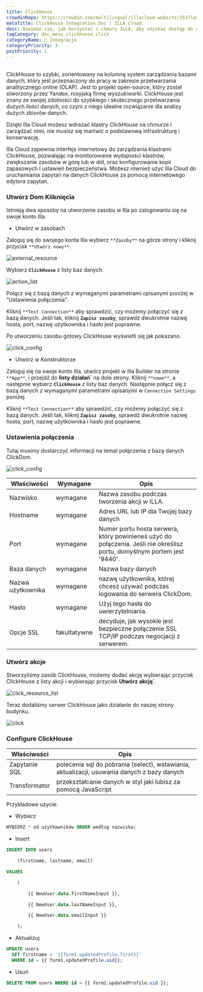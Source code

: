 ```yaml
---
title: ClickHouse
crowdinRepo: https://crowdin.com/multilingual/illacloud-website/353?languages=pl&filter=basic&value=0
metaTitle: ClickHouse Integration Doc | ILLA Cloud
desc: Dowiedz się, jak korzystać z chmury ILLA, aby uzyskać dostęp do danych ClickHouse i pracować z nimi. Zbuduj aplikacje, wizualizuj dane i zautomatyzuj workflowy z chmurą ILLA.
tagCategory: doc_menu_clickhouse_click
categoryName: 🔨 Integracje
categoryPriority: 3
postPriority: 1
---
```


## <h2 hidden>Co to jest ClickHouse?</h2>

ClickHouse to szybki, zorientowany na kolumnę system zarządzania bazami danych, który jest przeznaczony do pracy w zakresie przetwarzania analitycznego online (OLAP). Jest to projekt open-source, który został stworzony przez Yandex, rosyjską firmę wyszukiwarki. ClickHouse jest znany ze swojej zdolności do szybkiego i skutecznego przetwarzania dużych ilości danych, co czyni z niego idealne rozwiązanie dla analizy dużych zbiorów danych.

Dzięki Illa Cloud możesz wdrażać klastry ClickHouse na chmurze i zarządzać nimi, nie musisz się martwić o podstawową infrastrukturę i konserwację.

Illa Cloud zapewnia interfejs internetowy do zarządzania klastrami ClickHouse, pozwalając na monitorowanie wydajności klastrów, zwiększanie zasobów w górę lub w dół, oraz konfigurowanie kopii zapasowych i ustawień bezpieczeństwa. Możesz również użyć Illa Cloud do uruchamiania zapytań na danych ClickHouse za pomocą internetowego edytora zapytań.

### Utwórz Dom Kliknięcia

Istnieją dwa sposoby na utworzenie zasobu w Illa po zalogowaniu się na swoje konto Illa.

-   Utwórz w zasobach

Zaloguj się do swojego konta Illa wybierz `**Zasoby**` na górze strony i kliknij przycisk `**Utwórz nowy**`.

![external_resource](https://cdn.illacloud.com/official-website/img/docs/external_resource.png)

Wybierz **`ClickHouse`** z listy baz danych.

![action_list](https://cdn.illacloud.com/official-website/img/docs/action_list.png)

Połącz się z bazą danych z wymaganymi parametrami opisanymi poniżej w "Ustawienia połączenia".

Kliknij `**Test Connection**` aby sprawdzić, czy możemy połączyć się z bazą danych. Jeśli tak, kliknij **`Zapisz zasoby`**, sprawdź dwukrotnie nazwę hosta, port, nazwę użytkownika i hasło jest poprawne.

Po utworzeniu zasobu gotowy ClickHouse wyświetli się jak pokazano.

![click_config](https://cdn.illacloud.com/official-website/img/docs/click_config.png)

-   Utwórz w Konstruktorze

Zaloguj się na swoje konto Illa, utwórz projekt w Illa Builder na stronie `**App**`, i przejdź do **listy działań\`** na dole strony. Kliknij `**nowe**`, a następnie wybierz **`ClickHouse`** z listy baz danych. Następnie połącz się z bazą danych z wymaganymi parametrami opisanymi w `Connection Settings` poniżej.

Kliknij `**Test Connection**` aby sprawdzić, czy możemy połączyć się z bazą danych. Jeśli tak, kliknij **`Zapisz zasoby`**, sprawdź dwukrotnie nazwę hosta, port, nazwę użytkownika i hasło jest poprawne.

### Ustawienia połączenia

Tutaj musimy dostarczyć informacji na temat połączenia z bazą danych ClickDom.

![click_config](https://cdn.illacloud.com/official-website/img/docs/click_config.png)

| Właściwości          | Wymagane     | Opis                                                                                                                       |
| -------------------- | ------------ | -------------------------------------------------------------------------------------------------------------------------- |
| Nazwisko             | wymagane     | Nazwa zasobu podczas tworzenia akcji w ILLA.                                                                               |
| Hostname             | wymagane     | Adres URL lub IP dla Twojej bazy danych                                                                                    |
| Port                 | wymagane     | Numer portu hosta serwera, który powinieneś użyć do połączenia. Jeśli nie określisz portu, domyślnym portem jest '9440'.   |
| Baza danych          | wymagane     | Nazwa bazy danych                                                                                                          |
| Nazwa użytkownika    | wymagane     | nazwę użytkownika, której chcesz używać podczas logowania do serwera ClickDom.                                             |
| Hasło                | wymagane     | Użyj tego hasła do uwierzytelniania.                                                                                       |
| Opcje SSL            | fakultatywne | decyduje, jak wysokie jest bezpieczne połączenie SSL TCP/IP podczas negocjacji z serwerem.                                 |

### Utwórz akcje

Stworzyliśmy zasób ClickHouse, możemy dodać akcję wybierając przycisk ClickHouse z listy akcji i wybierając przycisk **Utwórz akcję\`**.

![click_resource_list](https://cdn.illacloud.com/official-website/img/docs/clik_resource_list.png)

Teraz dodaliśmy serwer ClickHouse jako działanie do naszej strony budynku.

![click](https://cdn.illacloud.com/official-website/img/docs/click.png)

### Configure ClickHouse

| Właściwości     | Opis                                                                                        |
| --------------- | ------------------------------------------------------------------------------------------- |
| Zapytanie SQL   | polecenia sql do pobrania (select), wstawiania, aktualizacji, usuwania danych z bazy danych |
| Transformator   | przekształcanie danych w styl jaki lubisz za pomocą JavaScript                              |

Przykładowe użycie:

-   Wybierz

```sql
WYBIERZ * od użytkowników ORDER według nazwiska;
```

-   Insert

```sql
INSERT INTO users

	(firstname, lastname, email)

VALUES

	(

		{{ NewUser.data.firstNameInput }},

		{{ NewUser.data.lastNameInput }},

		{{ NewUser.data.emailInput }}

	);
```

-   Aktualizuj

```sql
UPDATE users
  SET firstname = '{{form1.updatedProfile.first}}'
  WHERE id = {{ form1.updatedProfile.uid}};
```

-   Usuń

```sql
DELETE FROM users WHERE id = {{ form1.updatedProfile.uid }};
```
